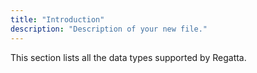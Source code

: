 ---
title: "Introduction"
description: "Description of your new file."
---

This section lists all the data types supported by Regatta.